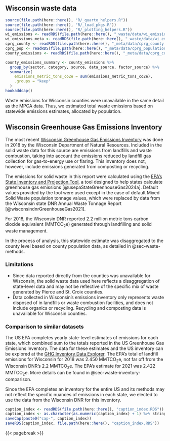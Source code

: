 ## Wisconsin waste data

```r
source(file.path(here::here(), "R/_quarto_helpers.R"))
source(file.path(here::here(), "R/_load_pkgs.R"))
source(file.path(here::here(), "R/_plotting_helpers.R"))
wi_emissions <- readRDS(file.path(here::here(), "_waste/data/wi_emissions.RDS"))
wi_emissions_meta <- readRDS(file.path(here::here(), "_waste/data/wi_emissions_meta.RDS"))
cprg_county <- readRDS(file.path(here::here(), "_meta/data/cprg_county.RDS"))
cprg_pop <- readRDS(file.path(here::here(), "_meta/data/cprg_population.RDS"))
county_emissions <- readRDS(file.path(here::here(), "_meta/data/cprg_county_emissions.RDS"))

county_emissions_summary <- county_emissions %>%
  group_by(sector, category, source, data_source, factor_source) %>%
  summarize(
    emissions_metric_tons_co2e = sum(emissions_metric_tons_co2e),
    .groups = "keep"
  )
hookaddcap()
```


Waste emissions for Wisconsin counties were unavailable in the same detail as the MPCA data. Thus, we estimated total waste emissions based on statewide emissions estimates, allocated by population.

## Wisconsin Greenhouse Gas Emissions Inventory

The most recent [Wisconsin Greenhouse Gas Emissions Inventory](https://widnr.widen.net/view/pdf/o9xmpot5x7/AM610.pdf?t.download=true) was done in 2018 by the Wisconsin Department of Natural Resources. Included in the solid waste data for this source are emissions from landfills and waste combustion, taking into account the emissions reduced by landfill gas collection for gas-to-energy use or flaring. This inventory does not, however, include emissions generated from composting or recycling.

The emissions for solid waste in this report were calculated using the [EPA's State Inventory and Projection Tool](https://www.epa.gov/statelocalenergy/state-inventory-and-projection-tool), a tool designed to help states calculate greenhouse gas emissions [@usepaStateGreenhouseGas2024a]. Default values provided by the tool were used except in the case of default Mixed Solid Waste population tonnage values, which were replaced by data from the Wisconsin state DNR Annual Waste Tonnage Report [@wisconsindnrGreenhouseGas2021].

For 2018, the Wisconsin DNR reported 2.2 million metric tons carbon dioxide equivalent (MMTCO~2~e) generated through landfilling and solid waste management.

In the process of analysis, this statewide estimate was disaggregated to the county level based on county population data, as detailed in @sec-waste-methods.

### Limitations

- Since data reported directly from the counties was unavailable for Wisconsin, the solid waste data used here reflects a disaggregation of state-level data and may not be reflective of the specific mix of waste generated by Pierce and St. Croix counties.
- Data collected in Wisconsin's emissions inventory only represents waste disposed of in landfills or waste combustion facilities, and does not include organics or recycling. Recycling and composting data is unavailable for Wisconsin counties.

### Comparison to similar datasets

The US EPA completes yearly state-level estimates of emissions for each state, which combined sum to the totals reported in the US Greenhouse Gas Emissions Inventory. The data for these estimates and the US inventory can be explored at the [GHG Inventory Data Explorer](https://cfpub.epa.gov/ghgdata/inventoryexplorer/index.html). The EPA's total of landfill emissions for Wisconsin for 2018 was 2.450 MMTCO~2~e, not far off from the Wisconsin DNR's 2.2 MMTCO~2~e. The EPA's estimate for 2021 was 2.422 MMTCO~2~e. More details can be found in @sec-waste-inventory-comparison. 

Since the EPA completes an inventory for the entire US and its methods may not reflect the specific nuances of emissions in each state, we elected to use the data from the Wisconsin DNR for this inventory.

<!-- ### Data Dictionary -->


```r
caption_index <- readRDS(file.path(here::here(), "caption_index.RDS"))
caption_index <- as.character(as.numeric(caption_index) + 1) %>% stringr::str_pad(width = 2, side = "left", pad = "0")
saveCap(paste0("cap-", caption_index))
saveRDS(caption_index, file.path(here::here(), "caption_index.RDS"))
```
{{< pagebreak >}}
